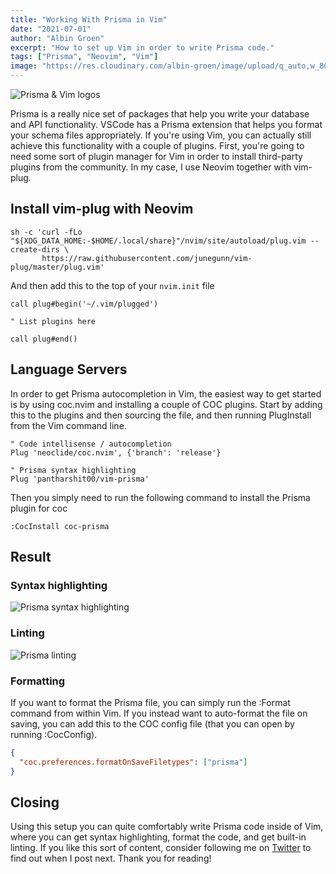 ```yaml
---
title: "Working With Prisma in Vim"
date: "2021-07-01"
author: "Albin Groen"
excerpt: "How to set up Vim in order to write Prisma code."
tags: ["Prisma", "Neovim", "Vim"]
image: "https://res.cloudinary.com/albin-groen/image/upload/q_auto,w_800,f_auto/v1625159331/vim-prisma_lskc2i.png"
---
```


![Prisma & Vim logos](https://res.cloudinary.com/albin-groen/image/upload/v1625159331/vim-prisma_lskc2i.png)

Prisma is a really nice set of packages that help you write your database and
API functionality. VSCode has a Prisma extension that helps you format your
schema files appropriately. If you're using Vim, you can actually still achieve
this functionality with a couple of plugins. First, you're going to need some
sort of plugin manager for Vim in order to install third-party plugins from the
community. In my case, I use Neovim together with vim-plug.

## Install vim-plug with Neovim

```shell
sh -c 'curl -fLo "${XDG_DATA_HOME:-$HOME/.local/share}"/nvim/site/autoload/plug.vim --create-dirs \
       https://raw.githubusercontent.com/junegunn/vim-plug/master/plug.vim'
```

And then add this to the top of your `nvim.init` file

```VimScript
call plug#begin('~/.vim/plugged')

" List plugins here

call plug#end()
```

## Language Servers

In order to get Prisma autocompletion in Vim, the easiest way to get started is
by using coc.nvim and installing a couple of COC plugins. Start by adding this
to the plugins and then sourcing the file, and then running PlugInstall from
the Vim command line.

```VimScript
" Code intellisense / autocompletion
Plug 'neoclide/coc.nvim', {'branch': 'release'}

" Prisma syntax highlighting
Plug 'pantharshit00/vim-prisma'
```

Then you simply need to run the following command to install the Prisma plugin for coc

```Vim-Command
:CocInstall coc-prisma
```

## Result

### Syntax highlighting

![Prisma syntax highlighting](https://res.cloudinary.com/albin-groen/image/upload/v1625131470/CleanShot_2021-07-01_at_11.23.03_jbasaj.png)

### Linting

![Prisma linting](https://res.cloudinary.com/albin-groen/image/upload/v1625131470/CleanShot_2021-07-01_at_11.23.33_uoggoh.png)

### Formatting

If you want to format the Prisma file, you can simply run the :Format command
from within Vim. If you instead want to auto-format the file on saving, you can
add this to the COC config file (that you can open by running :CocConfig).

```json
{
  "coc.preferences.formatOnSaveFiletypes": ["prisma"]
}
```

## Closing

Using this setup you can quite comfortably write Prisma code inside of Vim,
where you can get syntax highlighting, format the code, and get built-in
linting. If you like this sort of content, consider following me on
[Twitter](https://twitter.com/albingroen) to find out when I post next. Thank
you for reading!
